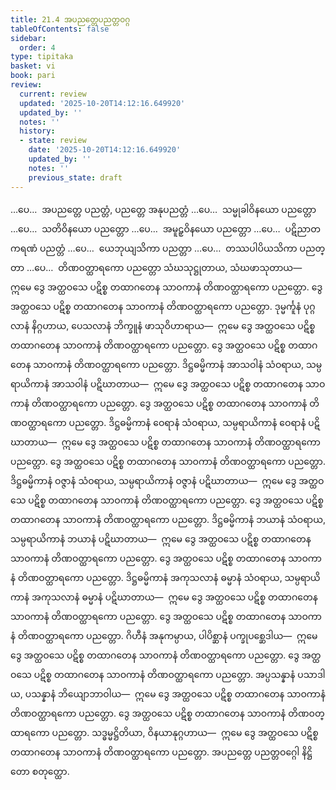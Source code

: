 ```yaml
---
title: 21.4 အပညတ္တေပညတ္တဝဂ္ဂ
tableOfContents: false
sidebar:
  order: 4
type: tipitaka
basket: vi
book: pari
review:
  current: review
  updated: '2025-10-20T14:12:16.649920'
  updated_by: ''
  notes: ''
  history:
  - state: review
    date: '2025-10-20T14:12:16.649920'
    updated_by: ''
    notes: ''
    previous_state: draft
---
```



<DynamicBreadcrumb />


<ReviewStatus review={frontmatter.review} showDetails={true} />

<HypothesisAnnotation frontmatter={frontmatter} />

<Division number="500" book="pari" e="ch" v="5" p="386">

<Paragraph number="2423" book="pari">
…ပေ…  အပညတ္တေ ပညတ္တံ, ပညတ္တေ အနုပညတ္တံ …ပေ…  သမ္မုခါဝိနယော ပညတ္တော …ပေ…  သတိဝိနယော ပညတ္တော …ပေ…  အမူဠှဝိနယော ပညတ္တော …ပေ…  ပဋိညာတကရဏံ ပညတ္တံ …ပေ…  ယေဘုယျသိကာ ပညတ္တာ …ပေ…  တဿပါပိယသိကာ ပညတ္တာ …ပေ…  တိဏဝတ္ထာရကော ပညတ္တော သံဃသုဋ္ဌုတာယ, သံဃဖာသုတာယ—  ဣမေ ဒွေ အတ္ထဝသေ ပဋိစ္စ တထာဂတေန သာဝကာနံ တိဏဝတ္ထာရကော ပညတ္တော.
</Paragraph>

<Paragraph number="2424" book="pari">
ဒွေ အတ္ထဝသေ ပဋိစ္စ တထာဂတေန သာဝကာနံ တိဏဝတ္ထာရကော ပညတ္တော. ဒုမ္မင်္ကူနံ ပုဂ္ဂလာနံ နိဂ္ဂဟာယ, ပေသလာနံ ဘိက္ခူနံ ဖာသုဝိဟာရာယ—  ဣမေ ဒွေ အတ္ထဝသေ ပဋိစ္စ တထာဂတေန သာဝကာနံ တိဏဝတ္ထာရကော ပညတ္တော.
</Paragraph>

<Paragraph number="2425" book="pari">
ဒွေ အတ္ထဝသေ ပဋိစ္စ တထာဂတေန သာဝကာနံ တိဏဝတ္ထာရကော ပညတ္တော. ဒိဋ္ဌဓမ္မိကာနံ အာသဝါနံ သံဝရာယ, သမ္ပရာယိကာနံ အာသဝါနံ ပဋိဃာတာယ—  ဣမေ ဒွေ အတ္ထဝသေ ပဋိစ္စ တထာဂတေန သာဝကာနံ တိဏဝတ္ထာရကော ပညတ္တော.
</Paragraph>

<Paragraph number="2426" book="pari">
ဒွေ အတ္ထဝသေ ပဋိစ္စ တထာဂတေန သာဝကာနံ တိဏဝတ္ထာရကော ပညတ္တော. ဒိဋ္ဌဓမ္မိကာနံ ဝေရာနံ သံဝရာယ, သမ္ပရာယိကာနံ ဝေရာနံ ပဋိဃာတာယ—  ဣမေ ဒွေ အတ္ထဝသေ ပဋိစ္စ တထာဂတေန သာဝကာနံ တိဏဝတ္ထာရကော ပညတ္တော.
</Paragraph>

<Paragraph number="2427" book="pari">
ဒွေ အတ္ထဝသေ ပဋိစ္စ တထာဂတေန သာဝကာနံ တိဏဝတ္ထာရကော ပညတ္တော. ဒိဋ္ဌဓမ္မိကာနံ ဝဇ္ဇာနံ သံဝရာယ, သမ္ပရာယိကာနံ ဝဇ္ဇာနံ ပဋိဃာတာယ—  ဣမေ ဒွေ အတ္ထဝသေ ပဋိစ္စ တထာဂတေန သာဝကာနံ တိဏဝတ္ထာရကော ပညတ္တော.
</Paragraph>

<Paragraph number="2428" book="pari">
ဒွေ အတ္ထဝသေ ပဋိစ္စ တထာဂတေန သာဝကာနံ တိဏဝတ္ထာရကော ပညတ္တော. ဒိဋ္ဌဓမ္မိကာနံ ဘယာနံ သံဝရာယ, သမ္ပရာယိကာနံ ဘယာနံ ပဋိဃာတာယ—  ဣမေ ဒွေ အတ္ထဝသေ ပဋိစ္စ တထာဂတေန သာဝကာနံ တိဏဝတ္ထာရကော ပညတ္တော.
</Paragraph>

<Paragraph number="2429" book="pari">
ဒွေ အတ္ထဝသေ ပဋိစ္စ တထာဂတေန သာဝကာနံ တိဏဝတ္ထာရကော ပညတ္တော. ဒိဋ္ဌဓမ္မိကာနံ အကုသလာနံ ဓမ္မာနံ သံဝရာယ, သမ္ပရာယိကာနံ အကုသလာနံ ဓမ္မာနံ ပဋိဃာတာယ—  ဣမေ ဒွေ အတ္ထဝသေ ပဋိစ္စ တထာဂတေန သာဝကာနံ တိဏဝတ္ထာရကော ပညတ္တော.
</Paragraph>

<Paragraph number="2430" book="pari">
ဒွေ အတ္ထဝသေ ပဋိစ္စ တထာဂတေန သာဝကာနံ တိဏဝတ္ထာရကော ပညတ္တော. ဂိဟီနံ အနုကမ္ပာယ, ပါပိစ္ဆာနံ ပက္ခုပစ္ဆေဒါယ—  ဣမေ ဒွေ အတ္ထဝသေ ပဋိစ္စ တထာဂတေန သာဝကာနံ တိဏဝတ္ထာရကော ပညတ္တော.
</Paragraph>

<Paragraph number="2431" book="pari">
ဒွေ အတ္ထဝသေ ပဋိစ္စ တထာဂတေန သာဝကာနံ တိဏဝတ္ထာရကော ပညတ္တော. အပ္ပသန္နာနံ ပသာဒါယ, ပသန္နာနံ ဘိယျောဘာဝါယ—  ဣမေ ဒွေ အတ္ထဝသေ ပဋိစ္စ တထာဂတေန သာဝကာနံ တိဏဝတ္ထာရကော ပညတ္တော.
</Paragraph>

<Paragraph number="2432" book="pari">
ဒွေ အတ္ထဝသေ ပဋိစ္စ တထာဂတေန သာဝကာနံ တိဏဝတ္ထာရကော ပညတ္တော. သဒ္ဓမ္မဋ္ဌိတိယာ, ဝိနယာနုဂ္ဂဟာယ—  ဣမေ ဒွေ အတ္ထဝသေ ပဋိစ္စ တထာဂတေန သာဝကာနံ တိဏဝတ္ထာရကော ပညတ္တော.

</Paragraph>
</Division>

<Paragraph number="2433" type="center" book="pari">
အပညတ္တေ ပညတ္တဝဂ္ဂေါ နိဋ္ဌိတော စတုတ္ထော.
</Paragraph>